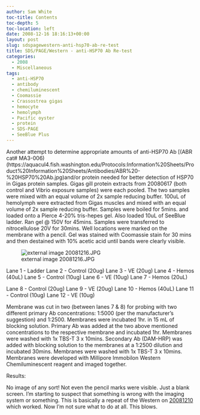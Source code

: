 ```yaml
---
author: Sam White
toc-title: Contents
toc-depth: 5
toc-location: left
date: 2008-12-16 18:16:13+00:00
layout: post
slug: sdspagewestern-anti-hsp70-ab-re-test
title: SDS/PAGE/Western - anti-HSP70 Ab Re-test
categories:
  - 2008
  - Miscellaneous
tags:
  - anti-HSP70
  - antibody
  - chemiluminescent
  - Coomassie
  - Crassostrea gigas
  - hemocyte
  - hemolymph
  - Pacific oyster
  - protein
  - SDS-PAGE
  - SeeBlue Plus
---
```


Another attempt to determine appropriate amounts of anti-HSP70 Ab [(ABR cat# MA3-006)(https://aquacul4.fish.washington.edu/Protocols:Information%20Sheets/Product%20Information%20Sheets/Antibodies/ABR%20-%20HSP70%20Ab.jpg)and/or protein needed for better detection of HSP70 in Gigas protein samples. Gigas gill protein extracts from 20080617 (both control and Vibrio exposure samples) were each pooled. The two samples were mixed with an equal volume of 2x sample reducing buffer. 100uL of hemolymph were extracted from Gigas muscles and mixed with an equal volume of 2x sample reducing buffer. Samples were boiled for 5mins. and loaded onto a Pierce 4-20% tris-hepes gel. Also loaded 10uL of SeeBlue ladder. Ran gel @ 150V for 45mins. Samples were transferred to nitrocellulose 20V for 30mins. Well locations were marked on the membrane with a pencil. Gel was stained with Coomassie stain for 30 mins and then destained with 10% acetic acid until bands were clearly visible.

![external image 20081216.JPG](https://eagle.fish.washington.edu/Arabidopsis/SDS-PAGE/20081216.JPG)

Lane 1 - Ladder
Lane 2 - Control (20ug)
Lane 3 - VE (20ug)
Lane 4 - Hemos (40uL)
Lane 5 - Control (10ug)
Lane 6 - VE (10ug)
Lane 7 - Hemos (20uL)

Lane 8 - Control (20ug)
Lane 9 - VE (20ug)
Lane 10 - Hemos (40uL)
Lane 11 - Control (10ug)
Lane 12 - VE (10ug)

Membrane was cut in two (between lanes 7 & 8) for probing with two different primary Ab concentrations: 1:5000 (per the manufacturer's suggestion) and 1:2500. Membranes were incubated 1hr. in 15 mL of blocking solution. Primary Ab was added at the two above mentioned concentrations to the respective membrane and incubated 1hr. Membranes were washed with 1x TBS-T 3 x 10mins. Secondary Ab (DAM-HRP) was added with blocking solution to the membranes at a 1:2500 dilution and incubated 30mins. Membranes were washed with 1x TBS-T 3 x 10mins. Membranes were developed with Millipore Immobilon Western Chemiluminescent reagent and imaged together.

Results:

No image of any sort! Not even the pencil marks were visible. Just a blank screen. I'm starting to suspect that something is wrong with the imaging system or something. This is basically a repeat of the Western on [20081210](https://genefish.wikispaces.com/Sam%27s+Notebook#sjw20081210) which worked. Now I'm not sure what to do at all. This blows.

